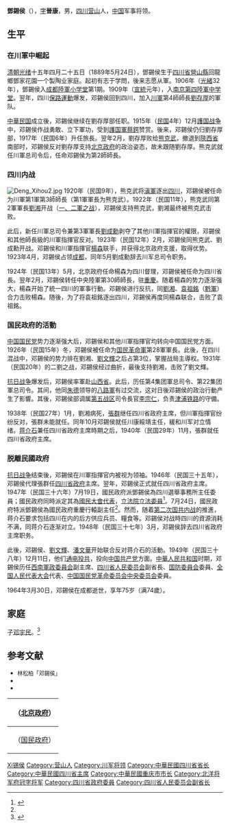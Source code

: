 {{Infobox_officeholder
| name = 鄧錫侯
| image name = Deng Xihou.jpg
| office = {{flagicon|ROC}} 第7任[[四川省政府|四川省政府]]主席
| term_start = 1946年9月10日
| term_end = 1948年4月5日<br>{{small|（代理至1947年5月14日）}}
| predecessor = [[張群|張群]]
| successor = [[王陵基|王陵基]]
| office1 = {{flagicon|ROC|1912}} [[四川省_(中華民國)|四川省]]省長
| term_start1 = 1924年5月27日
| term_end1 = 1925年2月7日
| predecessor1 = [[劉成勳|劉成勳]]
| successor1 = [[賴心輝|賴心輝]]
| birth_date  = 1889年5月24日
| birth_place  = {{QING}}[[四川省_(清)|四川省]][[順天府|順天府]][[營山縣|營山縣]]
| death_date  = {{dda|1964|3|30|1889|5|24}}
| death_place  = {{CHN}}[[四川省|四川省]][[成都市|成都市]]
| party          = {{KMT}}（？年－1949年）<br>[[中國國民黨革命委員會|中國國民黨革命委員會]]（？年－1964年）
}}
'''鄧錫侯'''（{{bd|1889年|5月24日|1964年|3月30日|catIdx=鄧}}），[[表字|字]]'''晉康'''，男，[[四川省|四川]][[營山縣|营山]]人，[[中国|中国]]军事将领。

== 生平 ==
=== 在川軍中崛起 ===
[[清朝|清朝]][[光绪|光绪]]十五年四月二十五日（1889年5月24日），鄧錫侯生于[[四川省|四川省]][[營山縣|營山縣]]回龍鄉鄧家花園一个製陶业家庭。起初有志于学問，後来志愿从軍。1906年（[[光緒|光緒]]32年），鄧錫侯入[[成都陸軍小学堂|成都陸軍小学堂]]第1期。1909年（[[宣統|宣統]]元年），入[[南京|南京]][[陸軍中学堂|第四陸軍中学堂]]。翌年，四川[[保路運動|保路運動]]爆发，邓錫侯回到四川，加入[[川軍|川軍]]第4師師長[[劉存厚|劉存厚]]的軍队。

[[中華民国|中華民国]]成立後，邓錫侯继续在劉存厚部任职。1915年（[[民国紀元|民国]]4年）12月[[護国战争|護国战争]]中，邓錫侯作战勇敢、立下軍功，受到[[護国軍|護国軍]][[蔡鍔|蔡鍔]]赞赏。後来，邓錫侯仍归劉存厚部，1917年（民国6年）升任旅長。翌年2月，劉存厚败给[[熊克武|熊克武]]，撤退到[[陝西省|陝西省]]南部时，邓錫侯反对劉存厚支持[[中华民国北京政府|北京政府]]的政治姿态，故未跟随劉存厚。熊克武就任川軍总司令后，任命邓錫侯为第2師師長。

=== 四川内战 ===
[[File:Deng_Xihou2.jpg|thumb]]
1920年（民国9年），熊克武将[[滇軍|滇軍]]逐出[[四川省_(中華民国)|四川]]，邓錫侯被任命为川軍第1軍第3師師長（第1軍軍長为熊克武）。1922年（民国11年），熊克武同第2軍軍長[[劉湘|劉湘]]开战（[[一、二軍之战|一、二軍之战]]），邓錫侯支持熊克武，劉湘最终被熊克武击败。

此后，新任川軍总司令兼第3軍軍長[[劉成勳|劉成勳]]剥夺了其他川軍指揮官的權限，邓錫侯和其他師長級的川軍指揮官反对。1923年（民国12年）2月，邓錫侯同熊克武、劉成勳开战。邓錫侯和川軍指揮官[[楊森_(中華民國將領)|楊森]]联手，并获得北京政府支援，取得优势。1923年4月，邓錫侯占领[[成都|成都]]，同年5月劉成勳辞去川军总司令职务。

1924年（民国13年）5月，北京政府任命楊森为四川督理，邓錫侯被任命为四川省長。翌年2月，邓錫侯转任中央陸軍第30師師長，驻[[重慶市|重慶]]。随着楊森的势力逐渐强大，楊森开始了統一四川的軍事行動。邓錫侯进行反抗，同[[劉湘|劉湘]]、[[袁祖銘|袁祖銘]]（[[黔軍|黔軍]]）合力击败楊森。随後，为了将袁祖銘逐出四川，邓錫侯再度同楊森联合，击败了袁祖銘。

=== 国民政府的活動 ===
[[中国国民党|中国国民党]]势力逐渐强大后，邓錫侯和其他川軍指揮官均转向中国国民党方面。1926年（民国15年）冬，邓錫侯被任命为[[国民革命軍|国民革命軍]]第28軍軍長。此後，在四川混战中，邓錫侯的势力排在劉湘、[[劉文輝|劉文輝]]之后占第3位，掌握战局主導权。1931年（民国20年）的二劉之战，邓錫侯经过曲折，最後支持劉湘，击败了劉文輝。

[[抗日战争|抗日战争]]爆发后，邓錫侯率軍赴[[山西省_(中華民国)|山西省]]。此后，历任第4集团軍总司令、第22集团軍总司令。其间，他同[[朱德|朱德]]领导的[[八路軍|八路軍]]有过交流，这对日後邓錫侯的政治行動产生了影響。其後，邓錫侯部调属[[抗日战争第五战区|第五战区]]司令長官[[李宗仁|李宗仁]]，负责[[津浦铁路|津浦铁路]]的守備。

1938年（民国27年）1月，劉湘病死，[[張群|張群]]继任四川省政府主席，但川軍指揮官纷纷反对，張群未能就任。同年10月邓錫侯就任川康綏靖主任，緩和川军对立情绪。[[蒋介石|蒋介石]]兼任四川省政府主席時期之后，1940年（民国29年）11月，張群就任四川省政府主席。

=== 脱離民國政府 ===
[[抗日战争|抗日战争]]结束後，邓錫侯在川軍指揮官内被视为领袖。1946年（民国三十五年），邓錫侯代理張群任[[四川省政府|四川省政府]]主席。翌年，邓錫侯正式就任四川省政府主席。1947年（民国三十六年）7月19日，國民政府派鄧錫侯為四川選舉事務所主任委員；國民政府同時派定其為[[國民大會代表|國民大會代表]]，[[立法院|立法院]][[立法委員|立法委員]]<ref name=民>{{cite book |editors=李新總主編，[[中國社會科學院|中國社會科學院]]近代史研究所[[中華民國史|中華民國史]]研究室編，韓信夫、姜克夫主編 |title=《中華民國史大事記》 |location=[[北京|北京]] |publisher=[[中華書局|中華書局]] |year=2011 }}</ref>{{rp|8385-8386}}。7月24日，國民政府特派鄧錫侯為國民政府重慶行轅副主任<ref name=民/>{{rp|8388}}。然而，随着[[第二次国共内战|第二次国共内战]]的推進，蒋介石要求包括四川在内的后方供应兵员、糧食等。邓錫侯对战時四川的資源消耗不满，同蒋介石逐渐对立。1948年（民国三十七年）3月，邓錫侯辞去四川省政府主席职务。

此後，邓錫侯、[[劉文輝|劉文輝]]、[[潘文華|潘文華]]开始联合反对蒋介石的活動。1949年（民国三十八年）12月11日，他们[[彭县起义|通电投共]]，投向[[中国共产党|中国共产党]]方面。[[中華人民共和国|中華人民共和国]]时期，邓錫侯历任[[西南軍政委員会|西南軍政委員会]]副主席、[[四川省人民委员会|四川省人民委员会]]副省長、[[中华人民共和国国防委员会|国防委員会]]委員、[[全国人民代表大会|全国人民代表大会]]代表、[[中国国民党革命委员会中央委员会|中国国民党革命委员会中央委员会]]委員。

1964年3月30日，邓錫侯在成都逝世，享年75岁（满74歲）。

== 家庭 ==
子[[邓宇民|邓宇民]]。<ref>{{Cite book|title=历届全国政协委员人名辞典|author=|publisher=中国国际广播出版社|year=1996|isbn=9787507813746|location=北京|pages=}}</ref>

== 参考文献 ==
{{reflist|2}}
* <span style="font-size:90%;">林松柏「邓錫侯」{{Cite book<!--|和書-->|author = [[中国社会科学院|中国社会科学院]]近代史研究所|title = 民国人物传 第9卷|year = 1997|publisher = [[中華書局|中華書局]]|isbn = 7-101-01504-2}}</span>
* <span style="font-size:90%;">{{Cite book<!--|和書-->|author = 徐友春主編|title = 民国人物大辞典 增訂版|year = 2007|publisher = 河北人民出版社|isbn = 978-7-202-03014-1}}</span>
* <span style="font-size:90%;">{{Cite book<!--|和書-->|author = 劉寿林等編|title = 民国職官年表|year = 1995|publisher = 中華書局|isbn = 7-101-01320-1}}</span>

{| class="wikitable" style="margin:0 auto"
|- 
!　{{CHN1912}}（[[中华民国北京政府|北京政府]]）
{{先代次代|[[四川省_(中華民国)|四川]]清鄉督办|<small>1925年5月 - 1926年5月</small>|[[楊森_(中華民國將領)|楊森]]（四川督办）|（转任四川督办）}}
{{先代次代|四川督办|<small>1926年5月 - 10月?<br>（至7月与[[劉湘|劉湘]]鼎立）</small>|（四川清鄉督办转任）|（废止）}}
|-
!　{{CHN1928}}（[[国民政府|国民政府]]）
{{先代次代|四川省政府主席|<small>1947年5月 - 1948年4月</small>|[[張群|張群]]|[[王陵基|王陵基]]}}
|}

{{四川行政长官|北}}
{{重庆市市长|ROC}}

{{Authority control}}
{{DEFAULTSORT:Deng邓}}
[[Category:鄧姓|Xi锡侯]]
[[Category:营山人|Category:营山人]]
[[Category:川军将领|Category:川军将领]]
[[Category:中華民國四川省省长|Category:中華民國四川省省长]]
[[Category:中華民國四川省主席|Category:中華民國四川省主席]]
[[Category:中華民國重庆市市长|Category:中華民國重庆市市长]]
[[Category:北洋将军府冠字将军|Category:北洋将军府冠字将军]]
[[Category:四川省政府委員|Category:四川省政府委員]]
[[Category:四川省人民委员会副省长|Category:四川省人民委员会副省长]]